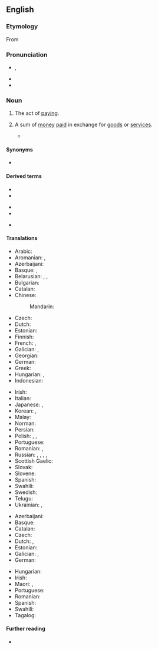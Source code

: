 ==English==

===Etymology===
From {{etyl|fro|en}} {{m|fro|paiement}}

===Pronunciation===
* {{enPR|pāʹmənt}}, {{IPA|/ˈpeɪmənt/|lang=en}}
* {{audio|en-us-payment.ogg|Audio (US)|lang=en}}
* {{hyphenation|pay|ment|lang=en}}

===Noun===
{{en-noun|~}}

# {{lb|en|uncountable}} The act of [[pay]]ing.
# {{lb|en|countable}} A sum of [[money]] [[pay|paid]] in exchange for [[goods]] or [[service]]s.
#* {{quote-book|year=1918|author={{w|W. B. Maxwell}}|chapter=7
|title=[http://openlibrary.org/works/OL1097634W The Mirror and the Lamp]
|passage=“[…] This is Mr. Churchill, who, as you are aware, is good enough to come to us for his diaconate, and, as we hope, for much longer; and being a gentleman of independent means, he declines to take any '''payment'''.” Saying this Walden rubbed his hands together and smiled contentedly.}}

====Synonyms====
* {{l|en|scot}}

====Derived terms====
{{rel-top3|Terms derived from ''payment''}}
* {{l|en|down payment}}
* {{l|en|equalization payment}}
{{rel-mid3}}
* {{l|en|grease payment}}
* {{l|en|lubrication payment}}
{{rel-mid3}}
* {{l|en|payment in kind}}
{{rel-bottom}}

====Translations====
{{trans-top|the act of paying}}
* Arabic: {{t+|ar|دَفْع|m}}
* Aromanian: {{t|rup|platã|f}}, {{t|rup|arugã|f}}
* Azerbaijani: {{t+|az|ödəniş}}
* Basque: {{t|eu|ordainketa}}, {{t|eu|ordaintze}}
* Belarusian: {{t|be|апла́та|f}}, {{t|be|пла́та|f}}, {{t|be|плаце́ж|m}}
* Bulgarian: {{t+|bg|пла́щане|n}}
* Catalan: {{t+|ca|pagament|m}}
* Chinese:
*: Mandarin: {{t+|cmn|付款|tr=fùkuǎn}}
* Czech: {{t+|cs|platba|f}}
* Dutch: {{t+|nl|betaling|f}}
* Estonian: {{t|et|makse}}
* Finnish: {{t+|fi|maksu}}
* French: {{t+|fr|paiement|m}}, {{t+|fr|payement|m}}
* Galician: {{t+|gl|pagamento|m}}, {{t+|gl|pago|m}}
* Georgian: {{t|ka|გადასახადი}}
* German: {{t+|de|Bezahlung|f}}
* Greek: {{t+|el|πληρωμή|f}}
* Hungarian: {{t+|hu|fizetés}}, {{t+|hu|kifizetés}}
* Indonesian: {{t+|id|bayar|alt=pembayaran}}
{{trans-mid}}
* Irish: {{t|ga|íocaíocht|f}}
* Italian: {{t+|it|pagamento|m}}
* Japanese: {{t+|ja|支払い|tr=しはらい, shiharai}}, {{t+|ja|弁済|tr=べんさい, bensai}}
* Korean: {{t+|ko|지불}}, {{t+|ko|변제}}
* Malay: {{t|ms|bayaran}}
* Norman: {{t|nrf|paiement|m}}
* Persian: {{t+|fa|پرداخت|tr=pardâxt}}
* Polish: {{t+|pl|zapłata|f}}, {{t+|pl|wypłata|f}}, {{t+|pl|opłata|f}}
* Portuguese: {{t+|pt|pagamento}}
* Romanian: {{t+|ro|plată|f}}, {{t+|ro|plătire}}
* Russian: {{t+|ru|платёж|m}}, {{t+|ru|опла́та|f}}, {{t+|ru|пла́та|f}}, {{t+|ru|упла́та|f}}, {{t+|ru|вы́плата|f}}
* Scottish Gaelic: {{t|gd|dìoladh|m}}
* Slovak: {{t|sk|platba|f}}
* Slovene: {{t|sl|plačilo|n}}
* Spanish: {{t+|es|pago}}
* Swahili: {{t+|sw|malipo}}
* Swedish: {{t+|sv|betalning|c}}
* Telugu: {{t+|te|చెల్లింపు|tr=chelliMpu}}
* Ukrainian: {{t|uk|платі́ж|m}}, {{t|uk|пла́та|f}}
{{trans-bottom}}

{{trans-top|a sum of money paid in exchange for goods or services}}
* Azerbaijani: {{t+|az|ödəniş}}
* Basque: {{t|eu|ordain}}
* Catalan: {{t+|ca|pagament|m}}
* Czech: {{t+|cs|platba|f}}
* Dutch: {{t+|nl|uitbetaling|f}}, {{t+|nl|betaling|f}}
* Estonian: {{t|et|makse}}
* Galician: {{t+|gl|pago|m}}, {{t+|gl|pagamento|m}}
* German: {{t+|de|Zahlung|f}}
{{trans-mid}}
* Hungarian: {{t+|hu|fizetség}}
* Irish: {{t|ga|íocaíocht|f}}
* Maori: {{t|mi|paremata}}, {{t|mi|utunga}}
* Portuguese: {{t+|pt|pagamento|m}}
* Romanian: {{t+|ro|plată|f}}
* Spanish: {{t+|es|pago|m}}
* Swahili: {{t+|sw|malipo}}
* Tagalog: {{t+|tl|bayaran}}
{{trans-bottom}}

====Further reading====
* {{pedialite}}